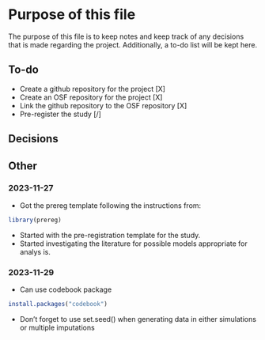 # Purpose of this file
The purpose of this file is to keep notes and keep track of any decisions that
is made regarding the project. Additionally, a to-do list will be kept here.

## To-do
- Create a github repository for the project                                [X]
- Create an OSF repository for the project                                  [X]
- Link the github repository to the OSF repository                          [X]
- Pre-register the study                                                    [/]


## Decisions


## Other
### 2023-11-27
- Got the prereg template following the instructions from:
```r
library(prereg)
```
- Started with the pre-registration template for the study.
- Started investigating the literature for possible models appropriate for analys
is.

### 2023-11-29
- Can use codebook package
```r
install.packages("codebook")
```

- Don't forget to use set.seed() when generating data in either simulations or 
multiple imputations

